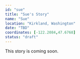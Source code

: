 ```yaml
---
id: "sue"
title: "Sue's Story"
name: "Sue"
location: "Kirkland, Washington"
date: "TBD"
coordinates: [-122.2084,47.6768]
status: "draft"
---
```





<!-- TODO: Add hero image path (relative or /static/img/...) -->

This story is coming soon.

<!-- UPGRADED_IMAGE_FORMAT -->
